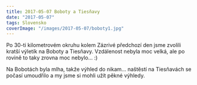 ```yaml
---
title: 2017-05-07 Boboty a Tiesňavy
date: "2017-05-07"
tags: Slovensko
coverImage: "/images/2017-05-07/boboty1.jpg"
---
```



Po 30-ti kilometrovém okruhu kolem Zázrivé předchozí den jsme zvolili kratší výletík na Boboty a Tiesňavy. Vzdálenost nebyla moc velká, ale po rovině to taky zrovna moc nebylo... :)

<CustomImage
  src="/images/2017-05-07/boboty1.jpg"
  alt="Boboty"
  size="horizontalLarge"
/>

Na Bobotách byla mlha, takže výhled do nikam... naštěstí na Tiesňavách se počasí umoudřilo a my jsme si mohli užít pěkné výhledy.

<div className="flex justify-center py-4">
  <CustomImage
    src="/images/2017-05-07/boboty3.jpg"
    alt="Boboty"
    size="verticalSmall"
  />
</div>

<CustomImage
  src="/images/2017-05-07/boboty2.jpg"
  alt="Boboty"
  size="horizontalLarge"
/>
